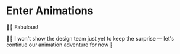 # Enter Animations

<EpicVideo url="https://www.epicweb.dev/workshops/pixel-perfect-figma-to-tailwind/animation/add-an-enter-animation/solution" />

👨‍💼 Fabulous!

👨‍💼 I won't show the design team just yet to keep the surprise — let's continue our animation adventure for now 🚀
